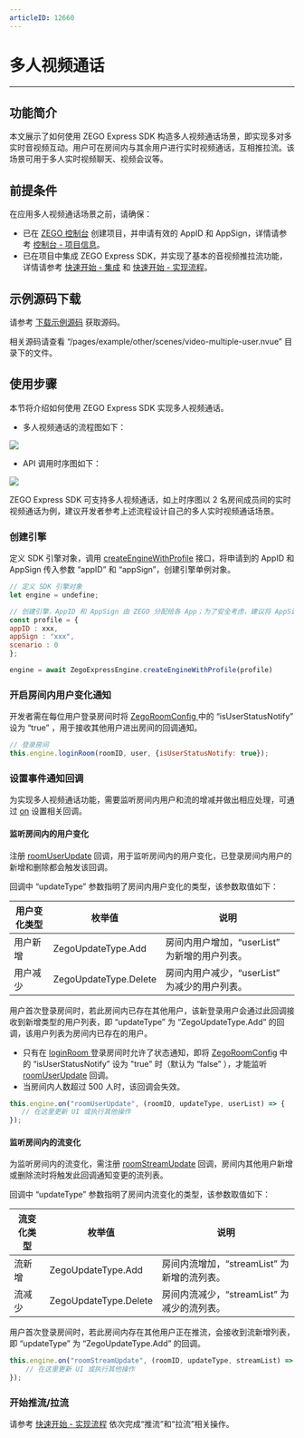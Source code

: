 ```yaml
---
articleID: 12660
---
```

# 多人视频通话

- - -

## 功能简介

本文展示了如何使用 ZEGO Express SDK 构造多人视频通话场景，即实现多对多实时音视频互动。用户可在房间内与其余用户进行实时视频通话，互相推拉流。该场景可用于多人实时视频聊天、视频会议等。

## 前提条件

在应用多人视频通话场景之前，请确保：

- 已在 [ZEGO 控制台](https://console.zego.im) 创建项目，并申请有效的 AppID 和 AppSign，详情请参考 [控制台 - 项目信息](https://doc-zh.zego.im/article/12107)。
- 已在项目中集成 ZEGO Express SDK，并实现了基本的音视频推拉流功能，详情请参考 [快速开始 - 集成](!Integration/SDK_Integration) 和 [快速开始 - 实现流程](!Integration/Solution_Implementation)。


## 示例源码下载

请参考 [下载示例源码](!DownloadDemo/DownloadDemo) 获取源码。

相关源码请查看 “/pages/example/other/scenes/video-multiple-user.nvue” 目录下的文件。

## 使用步骤

本节将介绍如何使用 ZEGO Express SDK 实现多人视频通话。

- 多人视频通话的流程图如下：

<Frame width="512" height="auto" caption=""><img src="https://storage.zego.im/sdk-doc/Pics/Android/ExpressSDK/Scenes/VideoForMultipleUsers/Video_for_Multiple_Users_process_android.png" /></Frame>

- API 调用时序图如下：

<Frame width="512" height="auto" caption=""><img src="https://storage.zego.im/sdk-doc/Pics/uniapp/VideoForMultipleUsers/Video_for_Multiple_Users_uniapp_new.png" /></Frame>

<Note title="说明">


ZEGO Express SDK 可支持多人视频通话，如上时序图以 2 名房间成员间的实时视频通话为例，建议开发者参考上述流程设计自己的多人实时视频通话场景。

</Note>




### 创建引擎

定义 SDK 引擎对象，调用 [createEngineWithProfile](https://doc-zh.zego.im/unique-api/express-video-sdkhttps://doc-zh.zego.im/article/javascript_uni-app/classes/_zegoexpressengine_.zegoexpressengine.html#createenginewithprofile) 接口，将申请到的 AppID 和 AppSign 传入参数 “appID” 和 “appSign”，创建引擎单例对象。

```javascript
// 定义 SDK 引擎对象
let engine = undefine;

// 创建引擎，AppID 和 AppSign 由 ZEGO 分配给各 App；为了安全考虑，建议将 AppSign 存储在 App 的业务后台，需要使用时从后台获取；采用通用场景
const profile = {
appID : xxx,
appSign : "xxx",
scenario : 0
};

engine = await ZegoExpressEngine.createEngineWithProfile(profile)
```  


### 开启房间内用户变化通知

开发者需在每位用户登录房间时将 [ZegoRoomConfig ](https://doc-zh.zego.im/unique-api/express-video-sdkhttps://doc-zh.zego.im/article/javascript_uni-app/classes/_zegoexpressdefines_.zegoroomconfig.html) 中的 “isUserStatusNotify” 设为 “true” ，用于接收其他用户进出房间的回调通知。

```javascript
// 登录房间
this.engine.loginRoom(roomID, user, {isUserStatusNotify: true});
```

### 设置事件通知回调

为实现多人视频通话功能，需要监听房间内用户和流的增减并做出相应处理，可通过 [on](https://doc-zh.zego.im/unique-api/express-video-sdkhttps://doc-zh.zego.im/article/javascript_uni-app/classes/_zegoexpressengine_.zegoexpressengine.html#on) 设置相关回调。

#### 监听房间内的用户变化

注册 [roomUserUpdate](https://doc-zh.zego.im/unique-api/express-video-sdkhttps://doc-zh.zego.im/article/javascript_uni-app/interfaces/_zegoexpresseventhandler_.zegoeventlistener.html#roomuserupdate) 回调，用于监听房间内的用户变化，已登录房间内用户的新增和删除都会触发该回调。

回调中 “updateType” 参数指明了房间内用户变化的类型，该参数取值如下：

|用户变化类型|枚举值|说明|
|-|-|-|
|用户新增| ZegoUpdateType.Add|房间内用户增加，“userList” 为新增的用户列表。|
|用户减少|ZegoUpdateType.Delete|房间内用户减少，“userList” 为减少的用户列表。|

用户首次登录房间时，若此房间内已存在其他用户，该新登录用户会通过此回调接收到新增类型的用户列表，即 “updateType” 为 “ZegoUpdateType.Add” 的回调，该用户列表为房间内已存在的用户。

<Warning title="注意">


- 只有在 [loginRoom ](https://doc-zh.zego.im/unique-api/express-video-sdkhttps://doc-zh.zego.im/article/javascript_uni-app/classes/_zegoexpressengine_.zegoexpressengine.html#loginroom) 登录房间时允许了状态通知，即将 [ZegoRoomConfig](https://doc-zh.zego.im/unique-api/express-video-sdkhttps://doc-zh.zego.im/article/javascript_uni-app/classes/_zegoexpressdefines_.zegoroomconfig.html) 中的 “isUserStatusNotify” 设为 "true" 时（默认为 “false” ），才能监听 [roomUserUpdate](https://doc-zh.zego.im/unique-api/express-video-sdkhttps://doc-zh.zego.im/article/javascript_uni-app/interfaces/_zegoexpresseventhandler_.zegoeventlistener.html#roomuserupdate) 回调。
- 当房间内人数超过 500 人时，该回调会失效。

</Warning>



```javascript
this.engine.on("roomUserUpdate", (roomID, updateType, userList) => {
   // 在这里更新 UI 或执行其他操作
});
```

#### 监听房间内的流变化

为监听房间内的流变化，需注册 [roomStreamUpdate](https://doc-zh.zego.im/unique-api/express-video-sdkhttps://doc-zh.zego.im/article/javascript_uni-app/interfaces/_zegoexpresseventhandler_.zegoeventlistener.html#roomstreamupdate) 回调，房间内其他用户新增或删除流时将触发此回调通知变更的流列表。

回调中 “updateType” 参数指明了房间内流变化的类型，该参数取值如下：

|流变化类型|枚举值|说明|
|-|-|-|
|流新增| ZegoUpdateType.Add|房间内流增加，“streamList” 为新增的流列表。|
|流减少|ZegoUpdateType.Delete|房间内流减少，“streamList” 为减少的流列表。|

用户首次登录房间时，若此房间内存在其他用户正在推流，会接收到流新增列表，即 “updateType” 为 “ZegoUpdateType.Add” 的回调。

```javascript
this.engine.on("roomStreamUpdate", (roomID, updateType, streamList) => {
    // 在这里更新 UI 或执行其他操作
});
```

### 开始推流/拉流

请参考 [快速开始 - 实现流程](!Integration/Solution_Implementation#publishingStream) 依次完成“推流”和“拉流”相关操作。
